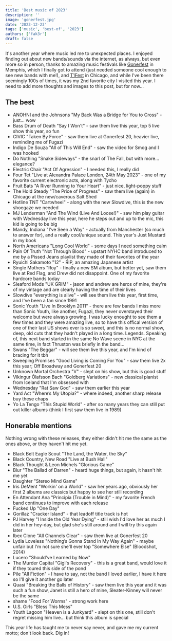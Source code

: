 ```yaml
---
title: 'Best music of 2023'
description: ''
image: 'gonerfest.jpg'
date: '2023-12-23'
tags: ['music', 'best-of', '2023']
authors: ['fak3r']
draft: false
---
```


It's another year where music led me to unexpected places. I enjoyed finding out about new bands/sounds via the internet, as always, but even more so in person, thanks to amazing music festivals like [Gonerfest](https://goner-records.com/pages/gonerfest) in Memphis, which I finally got to attend (just needed someone cool enough to see new bands with me!), and [T1Fest](https://t1fest.com/) in Chicago, and while I've been there seemingly 100s of times, it was my 2nd favorite city I visited this year. I need to add more thoughts and images to this post, but for now...

## The best

- ANOHNI and the Johnsons "My Back Was a Bridge for You to Cross" - just... wow
- Bass Drum of Death "Say I Won't" - saw them live this year, top 5 live show this year, so fun
- CIVIC "Taken By Force" - saw them live at Gonerfest 20, heavier live, reminding me of Fugazi
- Indigo De Souza "All of This Will End" - saw the video for Smog and I was hooked
- Do Nothing "Snake Sideways" - the snarl of The Fall, but with more... elegance?
- Electric Chair "Act Of Agression" - I needed this, I really did
- Four Tet "Live at Alexandra Palace London, 24th May 2023" - one of my favorite current electronic acts, along with Tycho
- Fruit Bats "A River Running to Your Heart" - just nice, light-poppy stuff
- The Hold Steady "The Price of Progress" - saw them live (again) in Chicago at the new/caverous Salt Shed
- Hotline TNT "Cartwheel" - along with the new Slowdive, this is the new shoegaze we needed
- MJ Lenderman "And The Wind (Live And Loose!)" - saw him play guitar with Wednesday live this year, here he steps out and up to the mic, this kid is going to be big
- Mandy, Indiana "I’ve Seen a Way" - actually from Manchester (so much to answer for), and a really cool/unique sound. This year's Just Mustard in my book
- North Americans "Long Cool World" - some days I need something calm
- Pain Of Truth "Not Through Blood" - upstart NYHC band introduced to me by a Pissed Jeans playlist they made of their favorites of the year
- Ryuichi Sakamoto "12" - RIP, an amazing Japanese artist
- Single Mothers "Roy" - finally a new SM album, but better yet, saw them live at Red Flag, and Drew did not disappoint. One of my favorite hardcore bands today
- Sleaford Mods "UK GRIM" - jason and andrew are heros of mine, they're of my vintage and are clearly having the time of their lives
- Slowdive "everything is alive" - will see them live this year, first time, and I've been a fan since 1991
- Sonic Youth "Live In Brooklyn 2011" - there are few bands I miss more than Sonic Youth, like another, Fugazi, they never overstayed their welcome but were always growing. I was lucky enought to see them a few times and they were amazing live, so to have this offical version of one of their last US shows ever is so sweet, and this is no normal show, deep, old cuts that they hadn't played in a long time. Legends. Speaking of, this next band started in the same No Wave scene in NYC at the same time, in fact Thruston was briefly in the band...
- Swans "The Beggar" - will see them live this year, and I'm kind of bracing for it tbh
- Sweeping Promises "Good Living is Coming For You" - saw them live 2x this year; Off Broadway and Gonerfest 20
- Unknown Mortal Orchestra "V" - slept on his show, but this is good stuff
- Víkingur Ólafsson Bach "Goldberg Variations" - new classical pianist from Iceland that I'm obsessed with
- Wednesday "Rat Saw God" - saw them earlier this year
- Yard Act "Where’s My Utopia?" - where indeed, another sharp release buy these chaps
- Yo La Tengo "This Stupid World" - after so many years they can still put out killer albums (think I first saw them live in 1989)

## Honerable mentions

Nothing wrong with these releases, they either didn't hit me the same as the ones above, or they haven't hit me yet.

- Black Belt Eagle Scout "The Land, the Water, the Sky"
- Black Country, New Road "Live at Bush Hall"
- Black Thought & Leon Michels "Glorious Game"
- Blur "The Ballad of Darren" - heard huge things, but again, it hasn't hit me yet
- Daughter "Stereo Mind Game"
- Iris DeMent "Workin' on a World" - saw her years ago, obviously her first 2 albums are classics but happy to see her still recording
- En Attendant Ana "Principia (Trouble in Mind)" - my favorite French band continues to improve with each release
- Fucked Up "One Day"
- Gorillaz "Cracker Island" - that leadoff title track is hot
- PJ Harvey "I Inside the Old Year Dying" - still wish I'd love her as much I did in her hey-day, but glad she's still around and I will try this again later
- Ibex Clone "All Channels Clear" - saw them live at Gonerfest 20
- Lydia Loveless "Nothing’s Gonna Stand In My Way Again" - maybe unfair but I'm not sure she'll ever top "Somewhere Else" (Bloodshot, 2014)
- Lucero "Should’ve Learned by Now"
- The Murder Capital "Gigi's Recovery" - this is a great band, would love it if they toured this side of the pond
- Pile "All Fiction" - I have to say, not the band I loved earlier, I have it here so I'll give it another go later
- Quasi "Breaking the Balls of History" - saw them live this year and it was such a fun show, Janet is still a hero of mine, Sleater-Kinney will never be the same
- shame "Food For Worms" - strong work here
- U.S. Girls "Bless This Mess"
- Youth Lagoon "Heaven is a Junkyard" - slept on this one, still don't regret missing him live... but think this album is special

This year life has taught me to never say never, and gave me my current motto; don't look back. Dig in!
